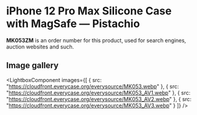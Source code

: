 
# iPhone 12 Pro Max Silicone Case with MagSafe — Pistachio

<Callout type='info' emoji='👉🏻'>**MK053ZM** is an order number for this product, used for search engines, auction websites and such.</Callout>

## Image gallery

<LightboxComponent
    images={[
      {
        src: "https://cloudfront.everycase.org/everysource/MK053.webp"
      },
      {
        src: "https://cloudfront.everycase.org/everysource/MK053_AV1.webp"
      },
      {
        src: "https://cloudfront.everycase.org/everysource/MK053_AV2.webp"
      },
      {
        src: "https://cloudfront.everycase.org/everysource/MK053_AV3.webp"
      }
    ]}
  />
